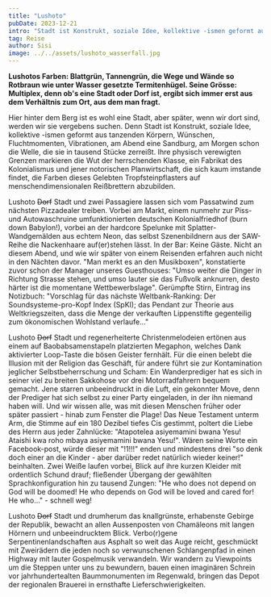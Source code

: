 ```yaml
---
title: "Lushoto"
pubDate: 2023-12-21
intro: "Stadt ist Konstrukt, soziale Idee, kollektive -ismen geformt aus tanzenden Körpern, Wünschen, Fluchtmomenten, Vibrationen, am Abend eine Sandburg, am Morgen schon die Welle, die sie in tausend Stücke zerreißt."
tag: Reise
author: Sisi
image: ../../assets/lushoto_wasserfall.jpg
---
```


**Lushotos Farben: Blattgrün, Tannengrün, die Wege und Wände so Rotbraun wie unter Wasser gesetzte Termitenhügel. Seine Grösse: Multiplex, denn ob's eine Stadt oder Dorf ist, ergibt sich immer erst aus dem Verhältnis zum Ort, aus dem man fragt.**

Hier hinter dem Berg ist es wohl eine Stadt, aber später, wenn wir dort sind, werden wir sie vergebens suchen. Denn Stadt ist Konstrukt, soziale Idee, kollektive -ismen geformt aus tanzenden Körpern, Wünschen, Fluchtmomenten, Vibrationen, am Abend eine Sandburg, am Morgen schon die Welle, die sie in tausend Stücke zerreißt. Ihre physisch verewigten Grenzen markieren die Wut der herrschenden Klasse, ein Fabrikat des Kolonialismus und jener notorischen Planwirtschaft, die sich kaum imstande findet, die Farben dieses Gelebten Tropfsteinpflasters auf menschendimensionalen Reißbrettern abzubilden.

Lushoto ~~Dorf~~ Stadt und zwei Passagiere lassen sich vom Passatwind zum nächsten Pizzadealer treiben. Vorbei am Markt, einem nunmehr zur Piss- und Autowaschruine umfunktionierten deutschen Kolonialfriedhof (burn down Babylon!), vorbei an der hardcore Spelunke mit Splatter-Wandgemälden aus echtem Neon, das selbst Szenenbildnern aus der SAW-Reihe die Nackenhaare auf(er)stehen lässt. In der Bar: Keine Gäste. Nicht an diesem Abend, und wie wir später von einem Reisenden erfahren auch nicht in den Nächten davor. "Man merkt es an den Musikboxen", konstatierte zuvor schon der Manager unseres Guesthouses: "Umso weiter die Dinger in Richtung Strasse stehen, und umso lauter sie das Fußvolk anknurren, desto härter ist die momentane Wettbewerbslage". Gerümpfte Stirn, Eintrag ins Notizbuch: "Vorschlag für das nächste Weltbank-Ranking: Der Soundsysteme-pro-Kopf Index (SpKI); das Pendant zur Theorie aus Weltkriegszeiten, dass die Menge der verkauften Lippenstifte gegenteilig zum ökonomischen Wohlstand verlaufe..."

Lushoto ~~Dorf~~ Stadt und regenerheiterte Christenmelodeien ertönen aus einem auf Baobabsamenstapeln platzierten Megaphon, welches Dank aktivierter Loop-Taste die bösen Geister fernhält. Für die einen belebt die Illusion mit der Religion das Geschäft, für andere führt sie zur Kontamination jeglicher Selbstbeherrschung und Scham: Ein Wanderprediger hat es sich in seiner viel zu breiten Sakkohose vor drei Motorradfahrern bequem gemacht. Jene starren unbeeindruckt in die Luft, ein gekonnter Move, denn der Prediger hat sich selbst zu einer Party eingeladen, in der ihn niemand haben will. Und wir wissen alle, was mit diesen Menschen früher oder später passiert - hinab zum Fenster die Plage! Das Neue Testament unterm Arm, die Stimme auf ein 180 Dezibel tiefes Cis gestimmt, poltert die Liebe des Herrn aus jeder Zahnlücke: "Atapotelea asiyemamini bwana Yesu! Ataishi kwa roho mbaya asiyemamini bwana Yesu!". Wären seine Worte ein Facebook-post, würde dieser mit "!1!!!" enden und mindestens drei "so denk doch einer an die Kinder - aber darüber redet natürlich wieder keiner!" beinhalten. Zwei Weiße laufen vorbei, Blick auf ihre kurzen Kleider mit ordentlich Schund drauf; fließender Übergang der gewählten Sprachkonfiguration hin zu tausend Zungen: "He who does not depend on God will be doomed! He who depends on God will be loved and cared for! He who..." - schnell weg!

Lushoto ~~Dorf~~ Stadt und drumherum das knallgrünste, erhabenste Gebirge der Republik, bewacht an allen Aussenposten von Chamäleons mit langen Hörnern und unbeeindrucktem Blick. Verbo(r)gene Serpentinenlandschaften aus Asphalt so weit das Auge reicht, geschmückt mit Zweirädern die jeden noch so verwunschenen Schlangenpfad in einen Highway mit lauter Gospelmusik verwandeln. Wir wandern zu Viewpoints um die Steppen unter uns zu bewundern, bauen einen imaginären Schrein vor jahrhundertealten Baummonumenten im Regenwald, bringen das Depot der regionalen Brauerei in ernsthafte Lieferschwierigkeiten.
